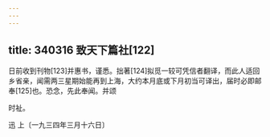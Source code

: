 ```yaml
---
---
---
```

title: 340316 致天下篇社[122]
---




日前收到刊物[123]并惠书，谨悉。拙著[124]拟觅一较可凭信者翻译，而此人适回乡省亲，闻需两三星期始能再到上海，大约本月底或下月初当可译出，届时必即邮奉[125]也。恐念，先此奉闻。并颂

时祉。

迅 上〔一九三四年三月十六日〕